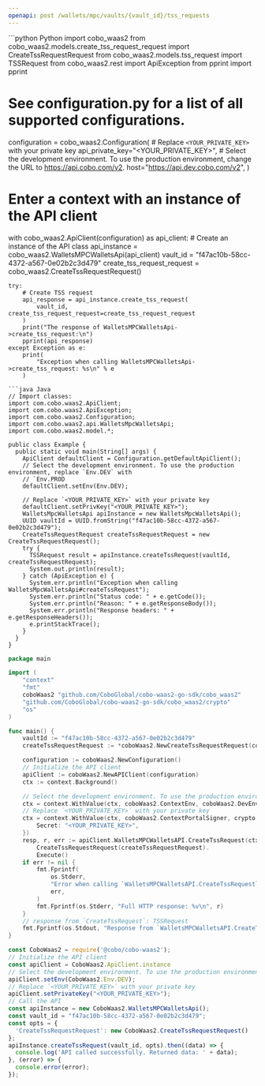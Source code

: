 ```yaml
---
openapi: post /wallets/mpc/vaults/{vault_id}/tss_requests
---
```


<RequestExample>
```python Python
import cobo_waas2
from cobo_waas2.models.create_tss_request_request import CreateTssRequestRequest
from cobo_waas2.models.tss_request import TSSRequest
from cobo_waas2.rest import ApiException
from pprint import pprint

# See configuration.py for a list of all supported configurations.
configuration = cobo_waas2.Configuration(
    # Replace `<YOUR_PRIVATE_KEY>` with your private key
    api_private_key="<YOUR_PRIVATE_KEY>",
    # Select the development environment. To use the production environment, change the URL to https://api.cobo.com/v2.
    host="https://api.dev.cobo.com/v2",
)
# Enter a context with an instance of the API client
with cobo_waas2.ApiClient(configuration) as api_client:
    # Create an instance of the API class
    api_instance = cobo_waas2.WalletsMPCWalletsApi(api_client)
    vault_id = "f47ac10b-58cc-4372-a567-0e02b2c3d479"
    create_tss_request_request = cobo_waas2.CreateTssRequestRequest()

    try:
        # Create TSS request
        api_response = api_instance.create_tss_request(
            vault_id, create_tss_request_request=create_tss_request_request
        )
        print("The response of WalletsMPCWalletsApi->create_tss_request:\n")
        pprint(api_response)
    except Exception as e:
        print(
            "Exception when calling WalletsMPCWalletsApi->create_tss_request: %s\n" % e
        )

```
```java Java
// Import classes:
import com.cobo.waas2.ApiClient;
import com.cobo.waas2.ApiException;
import com.cobo.waas2.Configuration;
import com.cobo.waas2.api.WalletsMpcWalletsApi;
import com.cobo.waas2.model.*;

public class Example {
  public static void main(String[] args) {
    ApiClient defaultClient = Configuration.getDefaultApiClient();
    // Select the development environment. To use the production environment, replace `Env.DEV` with
    // `Env.PROD
    defaultClient.setEnv(Env.DEV);

    // Replace `<YOUR_PRIVATE_KEY>` with your private key
    defaultClient.setPrivKey("<YOUR_PRIVATE_KEY>");
    WalletsMpcWalletsApi apiInstance = new WalletsMpcWalletsApi();
    UUID vaultId = UUID.fromString("f47ac10b-58cc-4372-a567-0e02b2c3d479");
    CreateTssRequestRequest createTssRequestRequest = new CreateTssRequestRequest();
    try {
      TSSRequest result = apiInstance.createTssRequest(vaultId, createTssRequestRequest);
      System.out.println(result);
    } catch (ApiException e) {
      System.err.println("Exception when calling WalletsMpcWalletsApi#createTssRequest");
      System.err.println("Status code: " + e.getCode());
      System.err.println("Reason: " + e.getResponseBody());
      System.err.println("Response headers: " + e.getResponseHeaders());
      e.printStackTrace();
    }
  }
}

```
```go Go
package main

import (
	"context"
	"fmt"
	coboWaas2 "github.com/CoboGlobal/cobo-waas2-go-sdk/cobo_waas2"
	"github.com/CoboGlobal/cobo-waas2-go-sdk/cobo_waas2/crypto"
	"os"
)

func main() {
	vaultId := "f47ac10b-58cc-4372-a567-0e02b2c3d479"
	createTssRequestRequest := *coboWaas2.NewCreateTssRequestRequest(coboWaas2.TSSRequestType("KeyGen"), "a1bf161f-8b60-4f61-9c35-6434b8654437")

	configuration := coboWaas2.NewConfiguration()
	// Initialize the API client
	apiClient := coboWaas2.NewAPIClient(configuration)
	ctx := context.Background()

	// Select the development environment. To use the production environment, replace coboWaas2.DevEnv with coboWaas2.ProdEnv
	ctx = context.WithValue(ctx, coboWaas2.ContextEnv, coboWaas2.DevEnv)
	// Replace `<YOUR_PRIVATE_KEY>` with your private key
	ctx = context.WithValue(ctx, coboWaas2.ContextPortalSigner, crypto.Ed25519Signer{
		Secret: "<YOUR_PRIVATE_KEY>",
	})
	resp, r, err := apiClient.WalletsMPCWalletsAPI.CreateTssRequest(ctx, vaultId).
		CreateTssRequestRequest(createTssRequestRequest).
		Execute()
	if err != nil {
		fmt.Fprintf(
			os.Stderr,
			"Error when calling `WalletsMPCWalletsAPI.CreateTssRequest``: %v\n",
			err,
		)
		fmt.Fprintf(os.Stderr, "Full HTTP response: %v\n", r)
	}
	// response from `CreateTssRequest`: TSSRequest
	fmt.Fprintf(os.Stdout, "Response from `WalletsMPCWalletsAPI.CreateTssRequest`: %v\n", resp)
}

```
```javascript JavaScript
const CoboWaas2 = require('@cobo/cobo-waas2');
// Initialize the API client
const apiClient = CoboWaas2.ApiClient.instance
// Select the development environment. To use the production environment, replace `Env.DEV` with `Env.PROD`
apiClient.setEnv(CoboWaas2.Env.DEV);
// Replace `<YOUR_PRIVATE_KEY>` with your private key
apiClient.setPrivateKey("<YOUR_PRIVATE_KEY>");
// Call the API
const apiInstance = new CoboWaas2.WalletsMPCWalletsApi();
const vault_id = "f47ac10b-58cc-4372-a567-0e02b2c3d479";
const opts = {
  'CreateTssRequestRequest': new CoboWaas2.CreateTssRequestRequest()
};
apiInstance.createTssRequest(vault_id, opts).then((data) => {
  console.log('API called successfully. Returned data: ' + data);
}, (error) => {
  console.error(error);
});
```
</RequestExample>